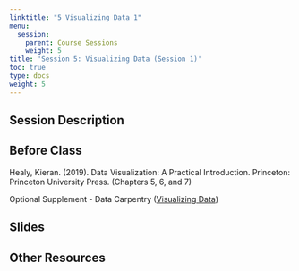 ```yaml
---
linktitle: "5 Visualizing Data 1"
menu:
  session:
    parent: Course Sessions
    weight: 5
title: 'Session 5: Visualizing Data (Session 1)'
toc: true
type: docs
weight: 5
---
```


## Session Description

## Before Class

Healy, Kieran. (2019). Data Visualization: A Practical Introduction. Princeton: Princeton University Press. (Chapters 5, 6, and 7)

Optional Supplement - Data Carpentry ([Visualizing Data](https://datacarpentry.org/R-ecology-lesson/04-visualization-ggplot2.html))

## Slides

## Other Resources
